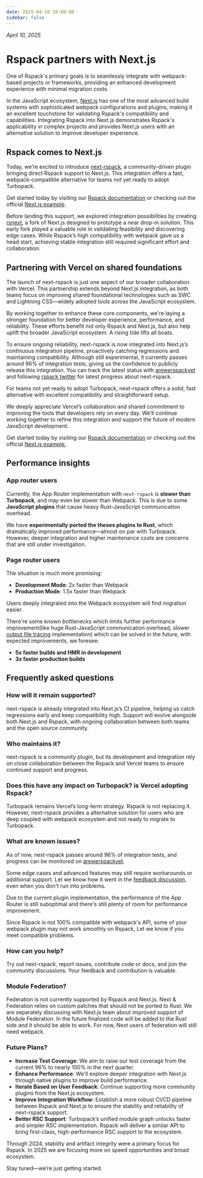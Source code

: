```yaml
---
date: 2025-04-10 10:00:00
sidebar: false
---
```


_April 10, 2025_

# Rspack partners with Next.js

One of Rspack's primary goals is to seamlessly integrate with webpack-based projects or frameworks, providing an enhanced development experience with minimal migration costs.

In the JavaScript ecosystem, [Next.js](https://nextjs.org/) has one of the most advanced build systems with sophisticated webpack configurations and plugins, making it an excellent touchstone for validating Rspack's compatibility and capabilities. Integrating Rspack into Next.js demonstrates Rspack's applicability in complex projects and provides Next.js users with an alternative solution to improve developer experience.

## Rspack comes to Next.js

Today, we’re excited to introduce [next-rspack](https://www.npmjs.com/package/next-rspack), a community-driven plugin bringing direct Rspack support to Next.js. This integration offers a fast, webpack-compatible alternative for teams not yet ready to adopt Turbopack.

Get started today by visiting our [Rspack documentation](/guide/tech/next) or checking out the official [Next.js example](https://github.com/vercel/next.js/tree/canary/examples/with-rspack).

Before landing this support, we explored integration possibilities by creating [rsnext](https://github.com/ScriptedAlchemy/rsnext/tree/rspack), a fork of Next.js designed to prototype a near drop-in solution. This early fork played a valuable role in validating feasibility and discovering edge cases. While Rspack’s high compatibility with webpack gave us a head start, achieving stable integration still required significant effort and collaboration.

## Partnering with Vercel on shared foundations

The launch of next-rspack is just one aspect of our broader collaboration with Vercel. This partnership extends beyond Next.js integration, as both teams focus on improving shared foundational technologies such as SWC and Lightning CSS—widely adopted tools across the JavaScript ecosystem.

By working together to enhance these core components, we're laying a stronger foundation for better developer experience, performance, and reliability. These efforts benefit not only Rspack and Next.js, but also help uplift the broader JavaScript ecosystem. A rising tide lifts all boats.

To ensure ongoing reliability, next-rspack is now integrated into Next.js’s continuous integration pipeline, proactively catching regressions and maintaining compatibility. Although still experimental, it currently passes around 96% of integration tests, giving us the confidence to publicly release this integration. You can track the latest status with [arewerspackyet](https://www.arewerspackyet.com/) and following [rspack twitter](https://x.com/rspack_dev) for latest progress about next-rspack.

For teams not yet ready to adopt Turbopack, next-rspack offers a solid, fast alternative with excellent compatibility and straightforward setup.

We deeply appreciate Vercel’s collaboration and shared commitment to improving the tools that developers rely on every day. We’ll continue working together to refine this integration and support the future of modern JavaScript development.

Get started today by visiting our [Rspack documentation](/guide/tech/next) or checking out the official [Next.js example.](https://github.com/vercel/next.js/tree/canary/examples/with-rspack)

## Performance insights

### App router users

Currently, the App Router implementation with `next-rspack` is **slower than Turbopack**, and may even be slower than Webpack. This is due to some **JavaScript plugins** that cause heavy Rust-JavaScript communication overhead.

We have **experimentally ported the theses plugins to Rust**, which dramatically improved performance—almost on par with Turbopack. However, deeper integration and higher maintenance costs are concerns that are still under investigation.

### Page router users

The situation is much more promising:

- **Development Mode**: 2x faster than Webpack
- **Production Mode**: 1.5x faster than Webpack

Users deeply integrated into the Webpack ecosystem will find migration easier.

There're some known bottlenecks which limits further performance improvement(like huge Rust-JavaScript communication overhead, slower [output file tracing](https://nextjs.org/docs/pages/api-reference/config/next-config-js/output#how-it-works) implementation) which can be solved in the future, with expected improvements, we foresee:

- **5x faster builds and HMR in development**
- **3x faster production builds**

## Frequently asked questions

### How will it remain supported?

next-rspack is already integrated into Next.js’s CI pipeline, helping us catch regressions early and keep compatibility high. Support will evolve alongside both Next.js and Rspack, with ongoing collaboration between both teams and the open source community.

### Who maintains it?

next-rspack is a community plugin, but its development and integration rely on close collaboration between the Rspack and Vercel teams to ensure continued support and progress.

### Does this have any impact on Turbopack? is Vercel adopting Rspack?

Turbopack remains Vercel’s long-term strategy. Rspack is not replacing it. However, next-rspack provides a alternative solution for users who are deep coupled with webpack ecosystem and not ready to migrate to Turbopack.

### What are known issues?

As of now, next-rspack passes around 96% of integration tests, and progress can be monitored on [arewerspackyet](https://www.arewerspackyet.com/).

Some edge cases and advanced features may still require workarounds or additional support. Let we know how it went in the [feedback discussion](https://github.com/vercel/next.js/discussions/77800), even when you don't run into problems.

Due to the current plugin implementation, the performance of the App Router is still suboptimal and there's still plenty of room for performance improvement.

Since Rspack is not 100% compatible with webpack's API, some of your webpack plugin may not work smoothly on Rspack, Let we know if you meet compatible problems.

### How can you help?

Try out next-rspack, report issues, contribute code or docs, and join the community discussions. Your feedback and contribution is valuable.

### Module Federation?

Federation is not currently supported by Rspack and Next.js. Next & Federation relies on custom patches that should not be ported to Rust.
We are separately discussing with Next.js team about improved support of Module Federation. In the future finalized code will be added to the Rust side and it should be able to work. For now, Next users of federation will still need webpack.

### Future Plans?

- **Increase Test Coverage**: We aim to raise our test coverage from the current 96% to nearly 100% in the next quarter.
- **Enhance Performance**: We'll explore deeper integration with Next.js through native plugins to improve build performance.
- **Iterate Based on User Feedback**: Continue supporting more community plugins from the Next.js ecosystem.
- **Improve Integration Workflow**: Establish a more robust CI/CD pipeline between Rspack and Next.js to ensure the stability and reliability of next-rspack support.
- **Better RSC Support**: Turbopack’s unified module graph unlocks faster and simpler RSC implementation. Rspack will deliver a similar API to bring first-class, high-performance RSC support to the ecosystem.

Through 2024, stability and artifact integrity were a primary focus for Rspack. In 2025 we are focusing more on speed opportunities and broad ecosystem.

Stay tuned—we’re just getting started.
